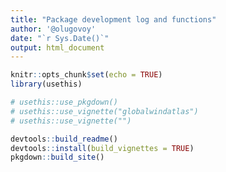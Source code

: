 ```yaml
---
title: "Package development log and functions"
author: '@olugovoy'
date: "`r Sys.Date()`"
output: html_document
---
```


```r
knitr::opts_chunk$set(echo = TRUE)
library(usethis)

```

```r
# usethis::use_pkgdown()
# usethis::use_vignette("globalwindatlas")
# usethis::use_vignette("")

devtools::build_readme()
devtools::install(build_vignettes = TRUE)
pkgdown::build_site()

```

